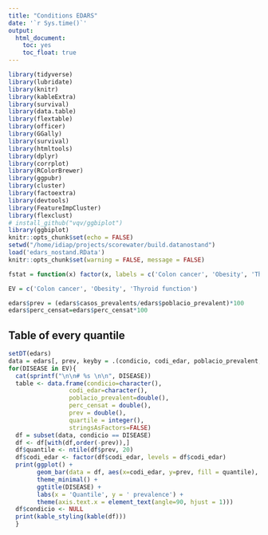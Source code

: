 ```yaml
---
title: "Conditions EDARS"
date: '`r Sys.time()`'
output: 
  html_document: 
    toc: yes
    toc_float: true
---
```


```r
library(tidyverse)
library(lubridate)
library(knitr)
library(kableExtra)
library(survival)
library(data.table)
library(flextable)
library(officer)
library(GGally)
library(survival)
library(htmltools)
library(dplyr)
library(corrplot)
library(RColorBrewer)
library(ggpubr)
library(cluster)
library(factoextra) 
library(devtools)
library(FeatureImpCluster)
library(flexclust)
# install_github("vqv/ggbiplot")
library(ggbiplot)
knitr::opts_chunk$set(echo = FALSE)
setwd("/home/idiap/projects/scorewater/build.datanostand")
load('edars_nostand.RData')
knitr::opts_chunk$set(warning = FALSE, message = FALSE) 
```

```r
fstat = function(x) factor(x, labels = c('Colon cancer', 'Obesity', 'Thyroid function'))

EV = c('Colon cancer', 'Obesity', 'Thyroid function')

edars$prev = (edars$casos_prevalents/edars$poblacio_prevalent)*100
edars$perc_censat=edars$perc_censat*100
```

## Table of every quantile
```r
setDT(edars)
data = edars[, prev, keyby = .(condicio, codi_edar, poblacio_prevalent, perc_censat)]
for(DISEASE in EV){
  cat(sprintf("\n\n# %s \n\n", DISEASE))
  table <- data.frame(condicio=character(),
                 codi_edar=character(), 
                 poblacio_prevalent=double(),
                 perc_censat = double(),
                 prev = double(),
                 quartile = integer(),
                 stringsAsFactors=FALSE) 
  df = subset(data, condicio == DISEASE)
  df <- df[with(df,order(-prev)),]
  df$quantile <- ntile(df$prev, 20)  
  df$codi_edar <- factor(df$codi_edar, levels = df$codi_edar)
  print(ggplot() + 
        geom_bar(data = df, aes(x=codi_edar, y=prev, fill = quantile), stat = 'identity') +
        theme_minimal() +
        ggtitle(DISEASE) +
        labs(x = 'Quantile', y = ' prevalence') +
        theme(axis.text.x = element_text(angle=90, hjust = 1)))
  df$condicio <- NULL
  print(kable_styling(kable(df)))
  }
```